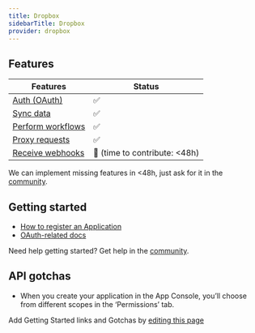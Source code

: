 ```yaml
---
title: Dropbox
sidebarTitle: Dropbox
provider: dropbox
---
```



<Overview />


## Features

| Features | Status |
| - | - |
| [Auth (OAuth)](/guides/getting-started/authorize-an-api-from-your-app) | ✅ |
| [Sync data](/guides/getting-started/read-from-an-api) | ✅ |
| [Perform workflows](/guides/getting-started/write-to-an-api) | ✅ |
| [Proxy requests](/guides/proxy-requests-to-an-api) | ✅ |
| [Receive webhooks](/guides/receive-webhooks-from-an-api) | 🚫 (time to contribute: &lt;48h) |

<Tip>We can implement missing features in &lt;48h, just ask for it in the [community](https://nango.dev/slack).</Tip>

## Getting started

-   [How to register an Application](https://www.dropbox.com/developers/apps)
-   [OAuth-related docs](https://developers.dropbox.com/oauth-guide)

<Tip>Need help getting started? Get help in the [community](https://nango.dev/slack).</Tip>

## API gotchas

-   When you create your application in the App Console, you’ll choose from different scopes in the ‘Permissions’ tab.

<Note>Add Getting Started links and Gotchas by [editing this page](https://github.com/nangohq/nango/tree/master/docs-v2/integrations/all/dropbox.mdx)</Note>
